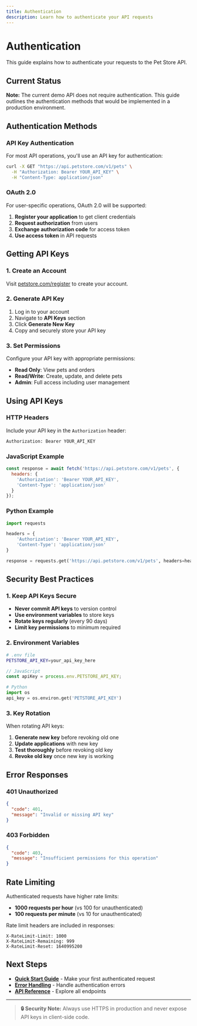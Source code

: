 ```yaml
---
title: Authentication
description: Learn how to authenticate your API requests
---
```


# Authentication

This guide explains how to authenticate your requests to the Pet Store API.

## Current Status

**Note:** The current demo API does not require authentication. This guide outlines the authentication methods that would be implemented in a production environment.

## Authentication Methods

### API Key Authentication

For most API operations, you'll use an API key for authentication:

```bash
curl -X GET "https://api.petstore.com/v1/pets" \
  -H "Authorization: Bearer YOUR_API_KEY" \
  -H "Content-Type: application/json"
```

### OAuth 2.0

For user-specific operations, OAuth 2.0 will be supported:

1. **Register your application** to get client credentials
2. **Request authorization** from users
3. **Exchange authorization code** for access token
4. **Use access token** in API requests

## Getting API Keys

### 1. Create an Account

Visit [petstore.com/register](https://petstore.com/register) to create your account.

### 2. Generate API Key

1. Log in to your account
2. Navigate to **API Keys** section
3. Click **Generate New Key**
4. Copy and securely store your API key

### 3. Set Permissions

Configure your API key with appropriate permissions:

- **Read Only**: View pets and orders
- **Read/Write**: Create, update, and delete pets
- **Admin**: Full access including user management

## Using API Keys

### HTTP Headers

Include your API key in the `Authorization` header:

```bash
Authorization: Bearer YOUR_API_KEY
```

### JavaScript Example

```javascript
const response = await fetch('https://api.petstore.com/v1/pets', {
  headers: {
    'Authorization': 'Bearer YOUR_API_KEY',
    'Content-Type': 'application/json'
  }
});
```

### Python Example

```python
import requests

headers = {
    'Authorization': 'Bearer YOUR_API_KEY',
    'Content-Type': 'application/json'
}

response = requests.get('https://api.petstore.com/v1/pets', headers=headers)
```

## Security Best Practices

### 1. Keep API Keys Secure

- **Never commit API keys** to version control
- **Use environment variables** to store keys
- **Rotate keys regularly** (every 90 days)
- **Limit key permissions** to minimum required

### 2. Environment Variables

```bash
# .env file
PETSTORE_API_KEY=your_api_key_here
```

```javascript
// JavaScript
const apiKey = process.env.PETSTORE_API_KEY;
```

```python
# Python
import os
api_key = os.environ.get('PETSTORE_API_KEY')
```

### 3. Key Rotation

When rotating API keys:

1. **Generate new key** before revoking old one
2. **Update applications** with new key
3. **Test thoroughly** before revoking old key
4. **Revoke old key** once new key is working

## Error Responses

### 401 Unauthorized

```json
{
  "code": 401,
  "message": "Invalid or missing API key"
}
```

### 403 Forbidden

```json
{
  "code": 403,
  "message": "Insufficient permissions for this operation"
}
```

## Rate Limiting

Authenticated requests have higher rate limits:

- **1000 requests per hour** (vs 100 for unauthenticated)
- **100 requests per minute** (vs 10 for unauthenticated)

Rate limit headers are included in responses:

```
X-RateLimit-Limit: 1000
X-RateLimit-Remaining: 999
X-RateLimit-Reset: 1640995200
```

## Next Steps

- **[Quick Start Guide](/guides/quick-start/)** - Make your first authenticated request
- **[Error Handling](/api/errors/)** - Handle authentication errors
- **[API Reference](/api/petstore-api/)** - Explore all endpoints

---

> **🔒 Security Note:** Always use HTTPS in production and never expose API keys in client-side code. 